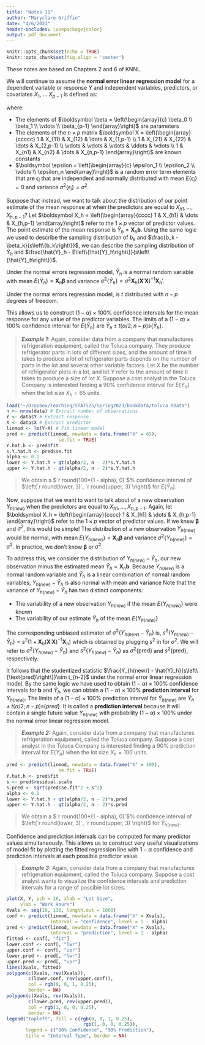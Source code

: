 ```yaml
---
title: "Notes 11"
author: "Maryclare Griffin"
date: "4/6/2023"
header-includes: \usepackage{color}
output: pdf_document
---
```


```r
knitr::opts_chunk$set(echo = TRUE)
knitr::opts_chunk$set(fig.align = 'center')
```

These notes are based on Chapters 2 and 6 of KNNL.

We will continue to assume the **normal error linear regression model** for a dependent variable or response $Y$ and independent variables, predictors, or covariates $X_1$, $\dots$ $X_{p-1}$ is defined as:

\begin{align*}
\boldsymbol Y= \boldsymbol X \boldsymbol \beta + \boldsymbol \epsilon
\end{align*}
where:

* The elements of $\boldsymbol \beta = \left(\begin{array}{c} \beta_0 \\ \beta_1 \\ \vdots \\ \beta_{p-1} \end{array}\right)$ are parameters
* The elements of the $n\times p$ matrix $\boldsymbol X = \left(\begin{array}{ccccc} 1 & X_{11} & X_{12} & \dots & X_{1,p-1} \\ 1 & X_{21} & X_{22} & \dots & X_{2,p-1} \\ \vdots & \vdots & \vdots & \ddots & \vdots \\ 1 & X_{n1} & X_{n2} & \dots & X_{n,p-1} \end{array}\right)$ are known constants
* $\boldsymbol \epsilon = \left(\begin{array}{c} \epsilon_1 \\ \epsilon_2 \\ \vdots \\ \epsilon_n \end{array}\right)$ is a random error term elements that are $\epsilon_i$ that are independent and normally distributed with mean $E\left\{\epsilon_i\right\} = 0$  and variance $\sigma^2\left\{\epsilon_i\right\} = \sigma^2$. 

Suppose that instead, we want to talk about the distribution of our point estimate of the mean response at when the predictors are equal to $X_{h1},\dots, X_{h,p-1}$? Let $\boldsymbol X_h = \left(\begin{array}{cccc} 1 & X_{h1} & \dots & X_{h,p-1} \end{array}\right)$ refer to the $1\times p$ vector of predictor values. The point estimate of the mean response is $\hat{Y}_h = \boldsymbol X_h \boldsymbol b$. Using the same logic we used to describe the sampling distribution of $b_k$ and $\frac{b_k - \beta_k}{s\left\{b_k\right\}}$, we can describe the sampling distribution of $\hat{Y}_h$ and $\frac{\hat{Y}_h - E\left\{\hat{Y}_h\right\}}{s\left\{\hat{Y}_h\right\}}$.

Under the normal errors regression model, $\hat{Y}_h$ is a normal random variable with mean $E\left\{\hat{Y}_h\right\} = \boldsymbol X_h \boldsymbol \beta$ and variance $\sigma^2\left\{\hat{Y}_h\right\} =  \sigma^2\boldsymbol X_h\left(\boldsymbol X'\boldsymbol X\right)^{-1} \boldsymbol X_h'$.

Under the normal errors regression model, 
\begin{align*}
\frac{\hat{Y}_h - E\left\{\hat{Y}_h\right\}}{s\left\{\hat{Y}_h\right\}}.
\end{align*}
is $t$ distributed with $n - p$ degrees of freedom.

This allows us to construct $\left(1 - \alpha\right)\times100$\% confidence intervals for the mean response for any value of the predictor variables. The limits of a $\left(1 - \alpha\right)\times100$\% confidence interval for $E\left\{\hat{Y}_h\right\}$ are $\hat{Y}_h \pm t\left(\alpha/2; n - p\right)s\left\{\hat{Y}_h\right\}$.

> \color{purple}**_Example 1:_**  Again, consider data from a company that manufactures refrigeration equipment, called the Toluca company. They produce refrigerator parts in lots of different sizes, and the amount of time it takes to produce a lot of refrigerator parts depends on the number of parts in the lot and several other variable factors. Let $X$ be the number of refrigerator plots in a lot, and let $Y$ refer to the amount of time it takes to produce a size of lot $X$. Suppose a cost analyst in the Toluca Company is interested finding a $90$\% confidence interval for $E\left\{Y_h\right\}$ when the lot size $X_h = 65$ units.
\color{black}

```r
load("~/Dropbox/Teaching/STAT525/Spring2023/bookdata/toluca.RData")
n <- nrow(data) # Extract number of observations
Y <- data$Y # Extract response
X <- data$X # Extract predictor
linmod <- lm(Y~X) # Fit linear model
pred <- predict(linmod, newdata = data.frame("X" = 65),
                   se.fit = TRUE)
Y.hat.h <- pred$fit
s.Y.hat.h <- pred$se.fit
alpha <- 0.1
lower <- Y.hat.h + qt(alpha/2, n - 2)*s.Y.hat.h
upper <- Y.hat.h - qt(alpha/2, n - 2)*s.Y.hat.h
```

> \color{purple}We obtain a $`r round(100*(1 - alpha), 0)`$\% confidence interval of $\left(`r round(lower, 3)`, `r round(upper, 3)`\right)$ for $E\left\{\hat{Y}_h\right\}$.

Now, suppose that we want to want to talk about of a new observation $Y_{h(new)}$ when the predictors are equal to $X_{h1},\dots, X_{h,p-1}$. Again, let $\boldsymbol X_h = \left(\begin{array}{cccc} 1 & X_{h1} & \dots & X_{h,p-1} \end{array}\right)$ refer to the $1\times p$ vector of predictor values. If we knew $\boldsymbol \beta$ and $\sigma^2$, this would be simple! The distribution of a new observation $Y_{h(new)}$ would be normal, with mean $E\left\{Y_{h(new)}\right\} = \boldsymbol X_h \boldsymbol \beta$ and variance $\sigma^2\left\{Y_{h(new)}\right\} = \sigma^2$. In practice, we don't know $\boldsymbol \beta$ or $\sigma^2$. 

To address this, we consider the distribution of $Y_{h(new)} - \hat{Y}_h$, our new observation minus the estimated mean $\hat{Y}_h = \boldsymbol X_h\boldsymbol b$. Because $Y_{h(new)}$ is a normal random variable and $\hat{Y}_h$ is a linear combination of normal random variables, $Y_{h(new)} - \hat{Y}_h$ is also normal with mean
\begin{align*}
E\left\{Y_{h(new)} - \hat{Y}_h\right\} &= E\left\{Y_{h(new)}\right\} - E\left\{\hat{Y}_h\right\} \\
&= \boldsymbol X_h\boldsymbol \beta - \boldsymbol X_h\boldsymbol \beta \\
&= 0
\end{align*}
and variance
\begin{align*}
\sigma^2\left\{Y_{h(new)} - \hat{Y}_h\right\} &= \sigma^2\left\{Y_{h(new)}\right\} - 2\sigma\left\{Y_{h(new)}, \hat{Y}_h\right\} + \sigma^2\left\{\hat{Y}_h\right\} \\
 &= \sigma^2 - 2\sigma\left\{Y_{h(new)}, \hat{Y}_h\right\} + \sigma^2\boldsymbol X_h\left(\boldsymbol X'\boldsymbol X\right)^{-1}\boldsymbol X_h \\
 &= \sigma^2  + \sigma^2\boldsymbol X_h\left(\boldsymbol X'\boldsymbol X\right)^{-1}\boldsymbol X_h \\
 &= \sigma^2\left(1 + \boldsymbol X_h\left(\boldsymbol X'\boldsymbol X\right)^{-1}\boldsymbol X_h\right).
\end{align*}
Note that the variance of $Y_{h(new)} - \hat{Y}_h$ has two distinct components:

* The variability of a new observation $Y_{h(new)}$ if the mean $E\left\{Y_{h(new)}\right\}$ were known 
* The variability of our estimate $\hat{Y}_h$ of the mean $E\left\{Y_{h(new)}\right\}$

The corresponding unbiased estimator of $\sigma^2\left\{Y_{h(new)} - \hat{Y}_h\right\}$ is, $s^2\left\{Y_{h(new)} - \hat{Y}_h\right\} = s^2\left(1 + \boldsymbol X_h\left(\boldsymbol X'\boldsymbol X\right)^{-1}\boldsymbol X_h\right)$ which is obtained by plugging $s^2$ in for $\sigma^2$.
We will refer to $\sigma^2\left\{Y_{h(new)} - \hat{Y}_h\right\}$ and $s^2\left\{Y_{h(new)} - \hat{Y}_h\right\}$ as $\sigma^2\left\{\text{pred}\right\}$ and $s^2\left\{\text{pred}\right\}$, respectively.

It follows that the studentized statistic $\frac{Y_{h(new)} - \hat{Y}_h}{s\left\{\text{pred}\right\}}\sim t_{n-2}$ under the normal error linear regression model. By the same logic we have used to obtain $\left(1 - \alpha\right)\times100$\% confidence intervals for $\boldsymbol b$ and $\hat{Y}_h$, we can obtain a $\left(1 - \alpha\right)\times100$\% **prediction interval** for $Y_{h(new)}$.
The limits of a $\left(1 - \alpha\right)\times100$\% prediction interval for $\hat{Y}_{h(new)}$ are $\hat{Y}_h \pm t\left(\alpha/2; n - p\right)s\left\{pred\right\}$.
It is called a **prediction interval** because it will contain a single future value $Y_{h(new)}$ with probability $\left(1 - \alpha\right)\times100$\% under the normal error linear regression model.

> \color{purple}**_Example 2:_**  Again, consider data from a company that manufactures refrigeration equipment, called the Toluca company. Suppose a cost analyst in the Toluca Company is interested finding a $90$\% prediction interval for $E\left\{Y_h\right\}$ when the lot size $X_h = 100$ units.
\color{black}

```r
pred <- predict(linmod, newdata = data.frame("X" = 100),
                   se.fit = TRUE)
Y.hat.h <- pred$fit
s <- pred$residual.scale
s.pred <- sqrt(pred$se.fit^2 + s^2)
alpha <- 0.1
lower <- Y.hat.h + qt(alpha/2, n - 2)*s.pred
upper <- Y.hat.h - qt(alpha/2, n - 2)*s.pred
```

> \color{purple}We obtain a $`r round(100*(1 - alpha), 0)`$\% confidence interval of $\left(`r round(lower, 3)`, `r round(upper, 3)`\right)$ for $\hat{Y}_{h(new)}$.

Confidence and prediction intervals can be computed for many predictor values simultaneously. This allows us to construct very useful visualizations of model fit by plotting the fitted regression line with $1 - \alpha$ confidence and prediction intervals at each possible predictor value. 

> \color{purple}**_Example 3:_**  Again, consider data from a company that manufactures refrigeration equipment, called the Toluca company. Suppose a cost analyst wants to visualize the confidence intervals and prediction intervals for a range of possible lot sizes.
\color{black}
```r
plot(X, Y, pch = 16, xlab = "Lot Size", 
     ylab = "Work Hours")
Xvals <- seq(10, 130, length.out = 1000)
conf <- predict(linmod, newdata = data.frame("X" = Xvals),
                interval = "confidence", level = 1 - alpha)
pred <- predict(linmod, newdata = data.frame("X" = Xvals),
                interval = "prediction", level = 1 - alpha)
fitted <- conf[, "fit"]
lower.conf <- conf[, "lwr"]
upper.conf <- conf[, "upr"]
lower.pred <- pred[, "lwr"]
upper.pred <- pred[, "upr"]
lines(Xvals, fitted)
polygon(c(Xvals, rev(Xvals)), 
        c(lower.conf, rev(upper.conf)), 
        col = rgb(0, 0, 1, 0.25),
        border = NA)
polygon(c(Xvals, rev(Xvals)), 
        c(lower.pred, rev(upper.pred)), 
        col = rgb(1, 0, 0, 0.25),
        border = NA)
legend("topleft", fill = c(rgb(0, 0, 1, 0.25),
                            rgb(1, 0, 0, 0.25)),
       legend = c("90% Confidence", "90% Prediction"),
       title = "Interval Type", border = NA)
```
